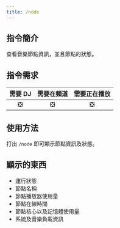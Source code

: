 ```yaml
---
title: /node
---
```


## 指令簡介
<Info>
查看音樂節點資訊，並且節點的狀態。
</Info>

## 指令需求
| 需要 DJ |	需要在頻道 | 需要正在播放 |
| :-----: | :-------: | :---------: |
|   ❎   |    ❎     |     ❎      |

## 使用方法
打出 `/node` 即可顯示節點資訊及狀態。

## 顯示的東西
- 運行狀態
- 節點名稱
- 節點播放器使用量
- 節點在線時間
- 節點核心以及記憶體使用量
- 系統及音樂負載資訊